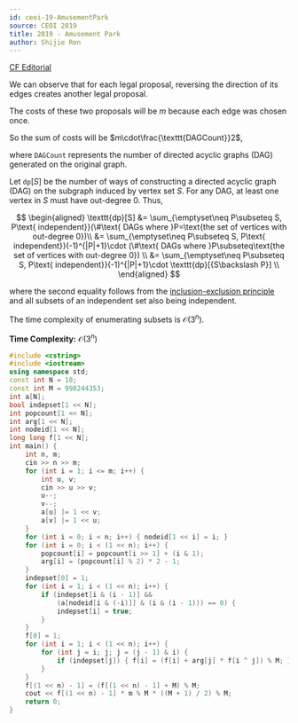```yaml
---
id: ceoi-19-AmusementPark
source: CEOI 2019
title: 2019 - Amusement Park
author: Shijie Ren
---
```


[CF Editorial](https://codeforces.com/blog/entry/68748)

<Spoiler title="Hint">

We can observe that for each legal proposal, reversing the direction of its
edges creates another legal proposal.

The costs of these two proposals will be $m$ because each edge was chosen once.

So the sum of costs will be $m\cdot\frac{\texttt{DAGCount}}2$,

where $\texttt{DAGCount}$ represents the number of directed acyclic graphs (DAG)
generated on the original graph.

</Spoiler>

<Spoiler title="Explanation">

Let $\texttt{dp}[S]$ be the number of ways of constructing a directed acyclic
graph (DAG) on the subgraph induced by vertex set $S$. For any DAG, at least one vertex in $S$ must
have out-degree 0. Thus,

$$
\begin{aligned}
\texttt{dp}[S] &= \sum_{\emptyset\neq P\subseteq S, P\text{ independent}}(\#\text{ DAGs where  }P=\text{the set of vertices with out-degree 0})\\
&= \sum_{\emptyset\neq P\subseteq S, P\text{ independent}}(-1)^{|P|+1}\cdot (\#\text{ DAGs where  }P\subseteq\text{the set of vertices with out-degree 0}) \\
&= \sum_{\emptyset\neq P\subseteq S, P\text{ independent}}(-1)^{|P|+1}\cdot \texttt{dp}[{S\backslash P}] \\
\end{aligned}
$$

where the second equality follows from the
[inclusion-exclusion principle](https://en.wikipedia.org/wiki/Inclusion%E2%80%93exclusion_principle)
and all subsets of an independent set also being independent.

The time complexity of enumerating subsets is $\mathcal{O}(3^n)$.

<!--
<Optional title="FWT">

It can be optimized further through FWT to be an $\mathcal{O}(n^22^n)$ algorithm.

</Optional>
-->

</Spoiler>

<Spoiler title="Implementation">

**Time Complexity:** $\mathcal{O}(3^n)$

<LanguageSection>

<CPPSection>

```cpp
#include <cstring>
#include <iostream>
using namespace std;
const int N = 18;
const int M = 998244353;
int a[N];
bool indepset[1 << N];
int popcount[1 << N];
int arg[1 << N];
int nodeid[1 << N];
long long f[1 << N];
int main() {
	int n, m;
	cin >> n >> m;
	for (int i = 1; i <= m; i++) {
		int u, v;
		cin >> u >> v;
		u--;
		v--;
		a[u] |= 1 << v;
		a[v] |= 1 << u;
	}
	for (int i = 0; i < n; i++) { nodeid[1 << i] = i; }
	for (int i = 0; i < (1 << n); i++) {
		popcount[i] = popcount[i >> 1] + (i & 1);
		arg[i] = (popcount[i] % 2) * 2 - 1;
	}
	indepset[0] = 1;
	for (int i = 1; i < (1 << n); i++) {
		if (indepset[i & (i - 1)] &&
		    (a[nodeid[i & (-i)]] & (i & (i - 1))) == 0) {
			indepset[i] = true;
		}
	}
	f[0] = 1;
	for (int i = 1; i < (1 << n); i++) {
		for (int j = i; j; j = (j - 1) & i) {
			if (indepset[j]) { f[i] = (f[i] + arg[j] * f[i ^ j]) % M; }
		}
	}
	f[(1 << n) - 1] = (f[(1 << n) - 1] + M) % M;
	cout << f[(1 << n) - 1] * m % M * ((M + 1) / 2) % M;
	return 0;
}
```

</CPPSection>

</LanguageSection>

</Spoiler>
